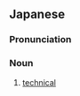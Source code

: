 ==Japanese==
{{ja-kanjitab|ぎ|じゅつ|てき|yomi=on}}

===Pronunciation===
{{ja-pron|yomi=o|ぎじゅつてき}}

===Noun===
{{ja-noun|ぎじゅつてき}}

# [[technical]]